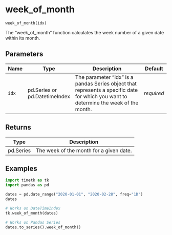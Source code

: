 # week_of_month { #timetk.week_of_month }

`week_of_month(idx)`

The "week_of_month" function calculates the week number of a given date within its month.

## Parameters

| Name   | Type                          | Description                                                                                                                          | Default    |
|--------|-------------------------------|--------------------------------------------------------------------------------------------------------------------------------------|------------|
| `idx`  | pd.Series or pd.DatetimeIndex | The parameter "idx" is a pandas Series object that represents a specific date for which you want to determine the week of the month. | _required_ |

## Returns

| Type      | Description                             |
|-----------|-----------------------------------------|
| pd.Series | The week of the month for a given date. |

## Examples

```python
import timetk as tk
import pandas as pd

dates = pd.date_range("2020-01-01", "2020-02-28", freq="1D")
dates
```

```python
# Works on DateTimeIndex
tk.week_of_month(dates)
```

```python
# Works on Pandas Series
dates.to_series().week_of_month()
```